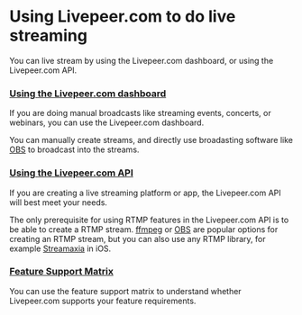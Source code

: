 
<DocsLayout>


# Using Livepeer.com to do live streaming

You can live stream by using the Livepeer.com dashboard, or using the
Livepeer.com API.

### [Using the Livepeer.com dashboard](/docs/guides/dashboard/create-a-stream)

If you are doing manual broadcasts like streaming events, concerts, or webinars,
you can use the Livepeer.com dashboard.

You can manually create streams, and directly use broadasting software like
[OBS](https://obsproject.com/) to broadcast into the streams.

### [Using the Livepeer.com API](/docs/guides/api/create-api-key)

If you are creating a live streaming platform or app, the Livepeer.com API will
best meet your needs.

The only prerequisite for using RTMP features in the Livepeer.com API is to be
able to create a RTMP stream. [ffmpeg](https://ffmpeg.org/) or
[OBS](https://obsproject.com/) are popular options for creating an RTMP stream,
but you can also use any RTMP library, for example
[Streamaxia](https://www.streamaxia.com/) in iOS.

### [Feature Support Matrix](/docs/guides/support-matrix)

You can use the feature support matrix to understand whether Livepeer.com
supports your feature requirements.

</DocsLayout>

